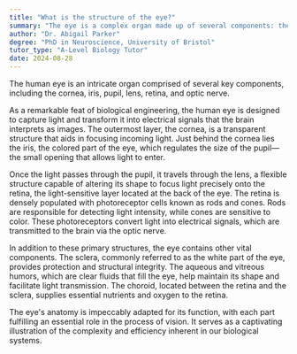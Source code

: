 ```yaml
---
title: "What is the structure of the eye?"
summary: "The eye is a complex organ made up of several components: the cornea, iris, pupil, lens, retina, and optic nerve, each playing a crucial role in vision."
author: "Dr. Abigail Parker"
degree: "PhD in Neuroscience, University of Bristol"
tutor_type: "A-Level Biology Tutor"
date: 2024-08-28
---
```


The human eye is an intricate organ comprised of several key components, including the cornea, iris, pupil, lens, retina, and optic nerve.

As a remarkable feat of biological engineering, the human eye is designed to capture light and transform it into electrical signals that the brain interprets as images. The outermost layer, the cornea, is a transparent structure that aids in focusing incoming light. Just behind the cornea lies the iris, the colored part of the eye, which regulates the size of the pupil—the small opening that allows light to enter.

Once the light passes through the pupil, it travels through the lens, a flexible structure capable of altering its shape to focus light precisely onto the retina, the light-sensitive layer located at the back of the eye. The retina is densely populated with photoreceptor cells known as rods and cones. Rods are responsible for detecting light intensity, while cones are sensitive to color. These photoreceptors convert light into electrical signals, which are transmitted to the brain via the optic nerve.

In addition to these primary structures, the eye contains other vital components. The sclera, commonly referred to as the white part of the eye, provides protection and structural integrity. The aqueous and vitreous humors, which are clear fluids that fill the eye, help maintain its shape and facilitate light transmission. The choroid, located between the retina and the sclera, supplies essential nutrients and oxygen to the retina.

The eye's anatomy is impeccably adapted for its function, with each part fulfilling an essential role in the process of vision. It serves as a captivating illustration of the complexity and efficiency inherent in our biological systems.
    